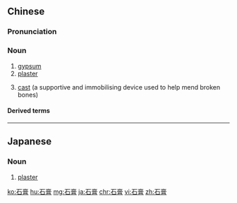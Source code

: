==Chinese==
{{zh-forms}}

===Pronunciation===
{{zh-pron
|m=shígāo
|c=sek6 gou1
|h=pfs=sa̍k-kâu
|mn=chio̍h-ko
|cat=n
}}

===Noun===
{{zh-noun}}

# [[gypsum]]
# [[plaster]]
# {{lb|zh|medicine}} [[cast]] (a supportive and immobilising device used to help mend broken bones)

====Derived terms====
{{zh-der|石膏工}}

{{zh-cat|Medicine}}

----

==Japanese==
{{ja-kanjitab|石|膏}}

===Noun===
{{ja-noun|せっこう}}

# [[plaster]]

[[ko:石膏]]
[[hu:石膏]]
[[mg:石膏]]
[[ja:石膏]]
[[chr:石膏]]
[[vi:石膏]]
[[zh:石膏]]